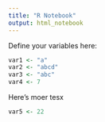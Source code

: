 ```yaml
---
title: "R Notebook"
output: html_notebook
---
```


Define your variables here:

```r
var1 <- "a"
var2 <- "abcd"
var3 <- "abc"
var4 <- 7
```

Here's moer tesx


```r
var5 <- 22
```

